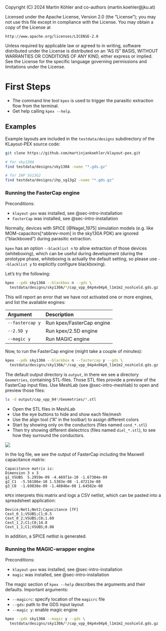 ::: {.content-hidden}
Copyright (C) 2024 Martin Köhler and co-authors (martin.koehler@jku.at)

Licensed under the Apache License, Version 2.0 (the "License");
you may not use this file except in compliance with the License.
You may obtain a copy of the License at

    http://www.apache.org/licenses/LICENSE-2.0

Unless required by applicable law or agreed to in writing, software
distributed under the License is distributed on an "AS IS" BASIS,
WITHOUT WARRANTIES OR CONDITIONS OF ANY KIND, either express or implied.
See the License for the specific language governing permissions and
limitations under the License.
:::

# First Steps

- The command line tool `kpex` is used to trigger the parasitic extraction flow from the terminal.
- Get help calling `kpex --help`.

## Examples

Example layouts are included in the `testdata/designs` subdirectory of the KLayout-PEX source code:
```bash
git clone https://github.com/martinjankoehler/klayout-pex.git 

# for sky130A
find testdata/designs/sky130A -name "*.gds.gz"

# for IHP SG13G2
find testdata/designs/ihp_sg13g2 -name "*.gds.gz"
```

### Running the FasterCap engine

Preconditions:

- `klayout-pex` was installed, see @sec-intro-installation
- `FasterCap` was installed, see @sec-intro-installation

::: {.callout-note}
Normally, devices with SPICE [@Nagel_1975] simulation models (e.g. like MOM-capacitors[^abbrev-mom] in the sky130A PDK) are ignored ("blackboxed") during parasitic extraction.

`kpex` has an option `--blacklist n` to allow extraction of those devices (whiteboxing), which can be useful during development (during the prototype phase, whiteboxing is actually the default setting, so please use `--blacklist y` to explicitly configure blackboxing).
:::

Let's try the following:
```bash
kpex --pdk sky130A --blackbox n --gds \
  testdata/designs/sky130A/*/cap_vpp_04p4x04p6_l1m1m2_noshield.gds.gz
```

::: {.callout-note}
This will report an error that we have not activated one or more engines, and list the available engines:

| Argument         | Description                             |
|:---------------- |:--------------------------------------- |
| `--fastercap y`  | Run kpex/FasterCap engine               |
| `--2.5D y`       | Run kpex/2.5D engine                    |
| `--magic y`      | Run MAGIC engine                        |
:::

Now, to run the FasterCap engine (might take a couple of minutes):
```bash
kpex --pdk sky130A --blackbox n --fastercap y --gds \
  testdata/designs/sky130A/*/cap_vpp_04p4x04p6_l1m1m2_noshield.gds.gz
```

The default output directory is `output`, in there we see a directory `Geometries`, containing STL-files.
Those STL files provide a preview of the FasterCap input files. 
Use MeshLab (see @sec-intro-meshlab) to open and preview those files:
```bash
ls -d output/cap_vpp_04*/Geometries/*.stl
```

::: {.callout-tip}
- Open the STL files in MeshLab
- Use the eye buttons to hide and show each file/mesh
- Use the align tool ("A" in the toolbar) to assign different colors 
- Start by showing only on the conductors (files named `cond_*.stl`)
- Then try showing different dielectrics (files named `diel_*.stl`), to see how they surround the conductors.

![](figures/meshlab-3D-mom-capacitor.jpg){fig-alt="MOM Capacitor 3D Model"}
:::

In the log file, we see the output of FasterCap including the Maxwell capacitance matrix:

```
Capacitance matrix is:
Dimension 3 x 3
g1_VSUBS  5.2959e-09 -4.46971e-10 -1.67304e-09
g2_C1  -5.56106e-10 1.5383e-08 -1.47213e-08
g3_C0  -1.69838e-09 -1.48846e-08 1.64502e-08
```

`KPEX` interprets this matrix and logs a CSV netlist, which can be pasted into a spreadsheet application:

```csv
Device;Net1;Net2;Capacitance [fF]
Cext_0_1;VSUBS;C1;0.5
Cext_0_2;VSUBS;C0;1.69
Cext_1_2;C1;C0;14.8
Cext_1_1;C1;VSUBS;0.08
```

In addition, a SPICE netlist is generated.

### Running the MAGIC-wrapper engine

Preconditions:

- `klayout-pex` was installed, see @sec-intro-installation
- `magic` was installed, see @sec-intro-installation

The magic section of `kpex --help` describes the arguments and their defaults. Important arguments:

- `--magicrc`: specify location of the `magicrc` file
- `--gds`: path to the GDS input layout
- `--magic y`: enable magic engine

```bash
kpex --pdk sky130A --magic y --gds \
  testdata/designs/sky130A/*/cap_vpp_04p4x04p6_l1m1m2_noshield.gds.gz
```